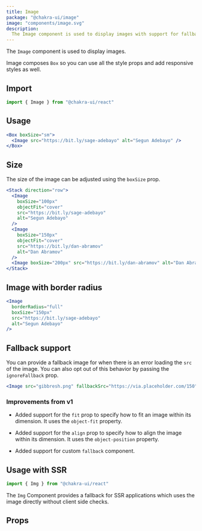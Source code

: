 ```yaml
---
title: Image
package: "@chakra-ui/image"
image: "components/image.svg"
description:
  The Image component is used to display images with support for fallback.
---
```


The `Image` component is used to display images.

Image composes `Box` so you can use all the style props and add responsive
styles as well.

## Import

```js
import { Image } from "@chakra-ui/react"
```

## Usage

```jsx
<Box boxSize="sm">
  <Image src="https://bit.ly/sage-adebayo" alt="Segun Adebayo" />
</Box>
```

## Size

The size of the image can be adjusted using the `boxSize` prop.

```jsx
<Stack direction="row">
  <Image
    boxSize="100px"
    objectFit="cover"
    src="https://bit.ly/sage-adebayo"
    alt="Segun Adebayo"
  />
  <Image
    boxSize="150px"
    objectFit="cover"
    src="https://bit.ly/dan-abramov"
    alt="Dan Abramov"
  />
  <Image boxSize="200px" src="https://bit.ly/dan-abramov" alt="Dan Abramov" />
</Stack>
```

## Image with border radius

```jsx
<Image
  borderRadius="full"
  boxSize="150px"
  src="https://bit.ly/sage-adebayo"
  alt="Segun Adebayo"
/>
```

## Fallback support

You can provide a fallback image for when there is an error loading the `src` of
the image. You can also opt out of this behavior by passing the `ignoreFallback`
prop.

```jsx
<Image src="gibbresh.png" fallbackSrc="https://via.placeholder.com/150" />
```

### Improvements from v1

- Added support for the `fit` prop to specify how to fit an image within its
  dimension. It uses the `object-fit` property.

- Added support for the `align` prop to specify how to align the image within
  its dimension. It uses the `object-position` property.

- Added support for custom `fallback` component.

## Usage with SSR

```js
import { Img } from "@chakra-ui/react"
```

The `Img` Component provides a fallback for SSR applications which uses the
image directly without client side checks.

## Props

<PropsTable of="Image" />
